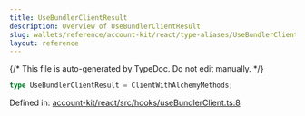 ```yaml
---
title: UseBundlerClientResult
description: Overview of UseBundlerClientResult
slug: wallets/reference/account-kit/react/type-aliases/UseBundlerClientResult
layout: reference
---
```


{/* This file is auto-generated by TypeDoc. Do not edit manually. */}

```ts
type UseBundlerClientResult = ClientWithAlchemyMethods;
```

Defined in: [account-kit/react/src/hooks/useBundlerClient.ts:8](https://github.com/alchemyplatform/aa-sdk/blob/c1a84188d03473acac2fdb49fb7cd7fdba73169b/account-kit/react/src/hooks/useBundlerClient.ts#L8)
